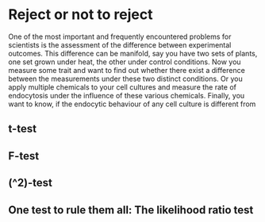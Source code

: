 # Reject or not to reject

One of the most important and frequently encountered problems for scientists is the assessment of the difference between experimental outcomes. This difference can be manifold, say you have two sets of plants, one set grown under heat, the other under control conditions. Now you measure some trait and want to find out whether there exist a difference between the measurements under these two distinct conditions. Or you apply multiple chemicals to your cell cultures and measure the rate of endocytosis under the influence of these various chemicals. Finally, you want to know, if the endocytic behaviour of any cell culture is different from 

## t-test


## F-test


## \(\chi^2\)-test


## One test to rule them all: The likelihood ratio test
